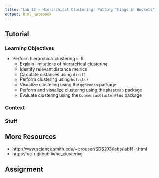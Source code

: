```yaml
---
title: "Lab 12 – Hierarchical Clustering: Putting Things in Buckets"
output: html_notebook
---
```


## Tutorial

### Learning Objectives

- Perform hierarchical clustering in R
  - Explain limitations of hierarchical clustering
  - Identify relevant distance metrics
  - Calculate distances using `dist()`
  - Perform clustering using `hclust()`
  - Visualize clustering using the `ggdendro` package
  - Perform and visualize clustering using the `pheatmap` package
  - Evaluate clustering using the `ConsensusClusterPlus` package

### Context

### Stuff

## More Resources

- http://www.science.smith.edu/~jcrouser/SDS293/labs/lab16-r.html
- https://uc-r.github.io/hc_clustering

## Assignment
